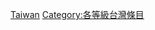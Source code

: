 {{Articles by Quality|topic=台湾|project=台灣|format=TOC}}
{{catmore1|[[Wikipedia:台灣專題|Wikipedia:台灣專題]]}}
{{Wikipedia category}}
{{empty category}}

[[Category:初级条目|Taiwan]]
[[Category:各等級台灣條目|Category:各等級台灣條目]]